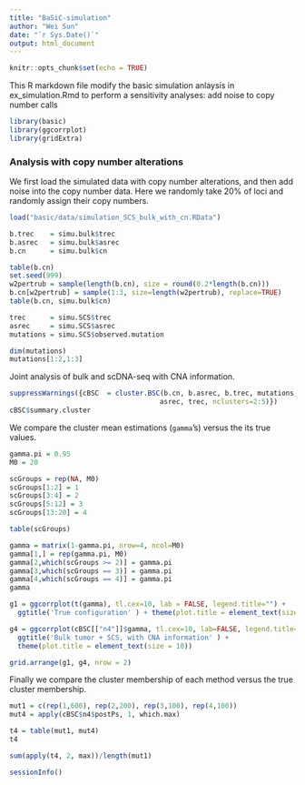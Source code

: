 ```yaml
---
title: "BaSiC-simulation"
author: "Wei Sun"
date: "`r Sys.Date()`"
output: html_document
---
```


```r
knitr::opts_chunk$set(echo = TRUE)
```

This R markdown file modify the basic simulation anlaysis in ex_simulation.Rmd to perform a sensitivity analyses: add noise to copy number calls

```r
library(basic)
library(ggcorrplot)
library(gridExtra)
```


### Analysis with copy number alterations
We first load the simulated data with copy number alterations, and then add noise into the copy number data. Here we randomly take 20% of loci and randomly assign their copy numbers. 
```r
load("basic/data/simulation_SCS_bulk_with_cn.RData")

b.trec    = simu.bulk$trec
b.asrec   = simu.bulk$asrec
b.cn      = simu.bulk$cn

table(b.cn)
set.seed(999)
w2pertrub = sample(length(b.cn), size = round(0.2*length(b.cn)))
b.cn[w2pertrub] = sample(1:3, size=length(w2pertrub), replace=TRUE)
table(b.cn, simu.bulk$cn)

trec      = simu.SCS$trec
asrec     = simu.SCS$asrec
mutations = simu.SCS$observed.mutation

dim(mutations)
mutations[1:2,1:3]
```

Joint analysis of bulk and scDNA-seq with CNA information.

```r
suppressWarnings({cBSC  = cluster.BSC(b.cn, b.asrec, b.trec, mutations, 
                                     asrec, trec, nclusters=2:5)})
cBSC$summary.cluster
```

We compare the cluster mean estimations (```gamma```'s) versus the its true values. 

```r
gamma.pi = 0.95
M0 = 20

scGroups = rep(NA, M0)
scGroups[1:2] = 1
scGroups[3:4] = 2
scGroups[5:12] = 3
scGroups[13:20] = 4

table(scGroups)

gamma = matrix(1-gamma.pi, nrow=4, ncol=M0)
gamma[1,] = rep(gamma.pi, M0)
gamma[2,which(scGroups >= 2)] = gamma.pi
gamma[3,which(scGroups == 3)] = gamma.pi
gamma[4,which(scGroups == 4)] = gamma.pi
gamma

g1 = ggcorrplot(t(gamma), tl.cex=10, lab = FALSE, legend.title="") + 
  ggtitle('True configuration' ) + theme(plot.title = element_text(size = 10))

g4 = ggcorrplot(cBSC[["n4"]]$gamma, tl.cex=10, lab=FALSE, legend.title="") + 
  ggtitle('Bulk tumor + SCS, with CNA information' ) +
  theme(plot.title = element_text(size = 10))

grid.arrange(g1, g4, nrow = 2)
```

Finally we compare the cluster membership of each method versus the true cluster membership. 
```r
mut1 = c(rep(1,600), rep(2,200), rep(3,100), rep(4,100))
mut4 = apply(cBSC$n4$postPs, 1, which.max)

t4 = table(mut1, mut4)
t4

sum(apply(t4, 2, max))/length(mut1)
```


```r
sessionInfo()
```
